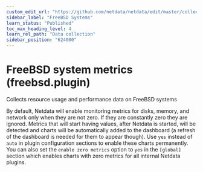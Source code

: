 ```yaml
---
custom_edit_url: "https://github.com/netdata/netdata/edit/master/collectors/freebsd.plugin/README.md"
sidebar_label: "FreeBSD Systems"
learn_status: "Published"
toc_max_heading_level: 4
learn_rel_path: "Data collection"
sidebar_position: "624000"
---
```



# FreeBSD system metrics (freebsd.plugin)

Collects resource usage and performance data on FreeBSD systems

By default, Netdata will enable monitoring metrics for disks, memory, and network only when they are not zero. If they are constantly zero they are ignored. Metrics that will start having values, after Netdata is started, will be detected and charts will be automatically added to the dashboard (a refresh of the dashboard is needed for them to appear though). Use `yes` instead of `auto` in plugin configuration sections to enable these charts permanently. You can also set the `enable zero metrics` option to `yes` in the `[global]` section which enables charts with zero metrics for all internal Netdata plugins.



